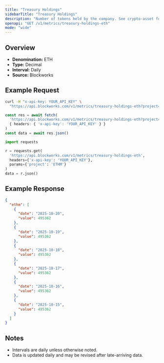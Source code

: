 ```yaml
---
title: "Treasury Holdings"
sidebarTitle: "Treasury Holdings"
description: "Number of tokens held by the company. See crypto-asset for asset indicator"
openapi: "GET /v1/metrics/treasury-holdings-eth"
mode: "wide"
---
```


## Overview

- **Denomination:** ETH
- **Type:** Decimal
- **Interval:** Daily
- **Source:** Blockworks

## Example Request

<CodeGroup>

```bash cURL
curl -H "x-api-key: YOUR_API_KEY" \
  "https://api.blockworks.com/v1/metrics/treasury-holdings-eth?project=ETHM"
```

```typescript TypeScript
const res = await fetch(
  'https://api.blockworks.com/v1/metrics/treasury-holdings-eth?project=ETHM',
  { headers: { 'x-api-key': 'YOUR_API_KEY' } }
)
const data = await res.json()
```

```python Python
import requests

r = requests.get(
  'https://api.blockworks.com/v1/metrics/treasury-holdings-eth',
  headers={'x-api-key': 'YOUR_API_KEY'},
  params={'project': 'ETHM'}
)
data = r.json()
```

</CodeGroup>

## Example Response

```json
{
  "ethm": [
    {
      "date": "2025-10-20",
      "value": 495362
    },
    {
      "date": "2025-10-19",
      "value": 495362
    },
    {
      "date": "2025-10-18",
      "value": 495362
    },
    {
      "date": "2025-10-17",
      "value": 495362
    },
    {
      "date": "2025-10-16",
      "value": 495362
    },
    {
      "date": "2025-10-15",
      "value": 495362
    }
  ]
}
```

## Notes
- Intervals are daily unless otherwise noted.
- Data is updated daily and may be revised after late-arriving data.